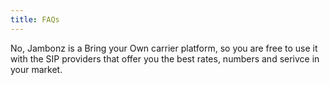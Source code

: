 ```yaml
---
title: FAQs
---
```


<AccordionGroup>
<Accordion title="Do you provide phone numbers">
No, Jambonz is a Bring your Own carrier platform, so you are free to use it with the SIP providers that offer you the best rates, numbers and serivce in your market.
</Accordion>
</AccordionGroup>